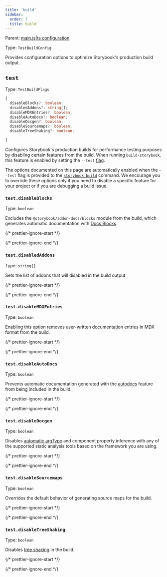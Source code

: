 ```yaml
---
title: 'build'
sidebar:
  order: 7
  title: build
---
```


Parent: [main.js|ts configuration](./main-config.mdx)

Type: `TestBuildConfig`

Provides configuration options to optimize Storybook's production build output.

## `test`

Type: `TestBuildFlags`

```ts
{
  disableBlocks?: boolean;
  disabledAddons?: string[];
  disableMDXEntries?: boolean;
  disableAutoDocs?: boolean;
  disableDocgen?: boolean;
  disableSourcemaps?: boolean;
  disableTreeShaking?: boolean;

}
```

Configures Storybook's production builds for performance testing purposes by disabling certain features from the build. When running `build-storybook`, this feature is enabled by setting the `--test` [flag](../cli-options.mdx#build).

<Callout variant="info" icon="💡">

  The options documented on this page are automatically enabled when the `--test` flag is provided to the [`storybook build`](../cli-options.mdx#build) command. We encourage you to override these options only if you need to disable a specific feature for your project or if you are debugging a build issue.

</Callout>

### `test.disableBlocks`

Type: `boolean`

Excludes the `@storybook/addon-docs/blocks` module from the build, which generates automatic documentation with [Docs Blocks](../../writing-docs/doc-blocks.mdx).

{/* prettier-ignore-start */}

<CodeSnippets path="main-config-test-disable-blocks.md" />

{/* prettier-ignore-end */}

### `test.disabledAddons`

Type: `string[]`

Sets the list of addons that will disabled in the build output.

{/* prettier-ignore-start */}

<CodeSnippets path="main-config-test-disable-disableaddons.md" />

{/* prettier-ignore-end */}

### `test.disableMDXEntries`

Type: `boolean`

Enabling this option removes user-written documentation entries in MDX format from the build.

{/* prettier-ignore-start */}

<CodeSnippets path="main-config-test-disable-mdx.md" />

{/* prettier-ignore-end */}

### `test.disableAutoDocs`

Type: `boolean`

Prevents automatic documentation generated with the [autodocs](../../writing-docs/autodocs.mdx) feature from being included in the build.

{/* prettier-ignore-start */}

<CodeSnippets path="main-config-test-disable-autodocs.md" />

{/* prettier-ignore-end */}

### `test.disableDocgen`

Type: `boolean`

Disables [automatic argType](../arg-types.mdx#automatic-argtype-inference) and component property inference with any of the supported static analysis tools based on the framework you are using.

{/* prettier-ignore-start */}

<CodeSnippets path="main-config-test-disable-docgen.md" />

{/* prettier-ignore-end */}

### `test.disableSourcemaps`

Type: `boolean`

Overrides the default behavior of generating source maps for the build.

{/* prettier-ignore-start */}

<CodeSnippets path="main-config-test-disable-sourcemaps.md" />

{/* prettier-ignore-end */}

### `test.disableTreeShaking`

Type: `boolean`

Disables [tree shaking](https://developer.mozilla.org/en-US/docs/Glossary/Tree_shaking) in the build.

{/* prettier-ignore-start */}

<CodeSnippets path="main-config-test-disable-treeshaking.md" />

{/* prettier-ignore-end */}
